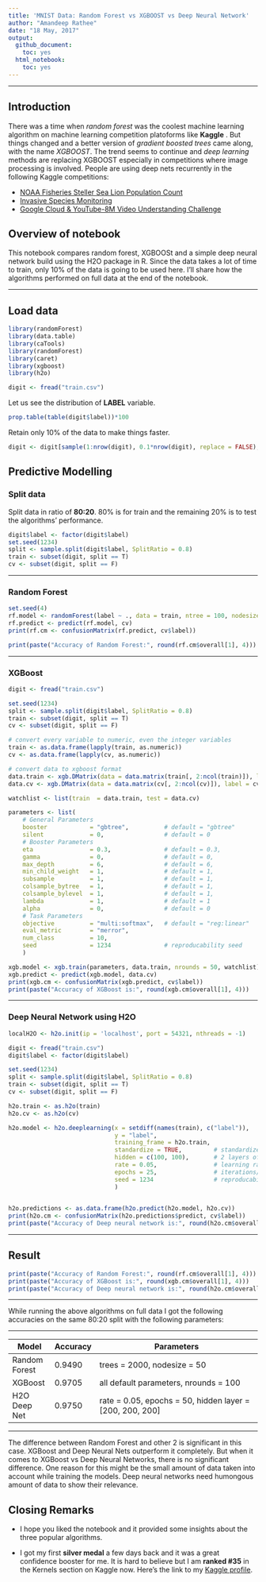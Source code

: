 ```yaml
---
title: 'MNIST Data: Random Forest vs XGBOOST vs Deep Neural Network'
author: "Amandeep Rathee"
date: "18 May, 2017"
output:
  github_document:
    toc: yes
  html_notebook:
    toc: yes
---
```


***

## Introduction

There was a time when *random forest* was the coolest machine learning algorithm on machine learning competition platoforms like **Kaggle** . But things changed and a better version of *gradient boosted trees* came along, with the name *XGBOOST*. The trend seems to continue and *deep learning* methods are replacing XGBOOST especially in competitions where image processing is involved. People are using deep nets recurrently in the following Kaggle competitions:

* [NOAA Fisheries Steller Sea Lion Population Count](https://www.kaggle.com/c/noaa-fisheries-steller-sea-lion-population-count)
* [Invasive Species Monitoring](https://www.kaggle.com/c/invasive-species-monitoring)
* [Google Cloud & YouTube-8M Video Understanding Challenge](https://www.kaggle.com/c/youtube8m)

## Overview of notebook

This notebook compares random forest, XGBOOSt and a simple deep neural network build using the H2O package in R. Since the data takes a lot of time to train, only 10% of the data is going to be used here. I'll share how the algorithms performed on full data at the end of the notebook.

***
## Load data

```r
library(randomForest)
library(data.table)
library(caTools)
library(randomForest)
library(caret)
library(xgboost)
library(h2o)

```

```r
digit <- fread("train.csv")

```


Let us see the distribution of **LABEL** variable.

```r
prop.table(table(digit$label))*100
```

Retain only 10% of the data to make things faster.

```r
digit <- digit[sample(1:nrow(digit), 0.1*nrow(digit), replace = FALSE), ]
```

## Predictive Modelling

### Split data

Split data in ratio of **80:20**. 80% is for train and the remaining 20% is to test the algorithms' performance.

```r
digit$label <- factor(digit$label)
set.seed(1234)
split <- sample.split(digit$label, SplitRatio = 0.8)
train <- subset(digit, split == T)
cv <- subset(digit, split == F)

```

***
### Random Forest

```r
set.seed(4)
rf.model <- randomForest(label ~ ., data = train, ntree = 100, nodesize = 50)
rf.predict <- predict(rf.model, cv)
print(rf.cm <- confusionMatrix(rf.predict, cv$label))

print(paste("Accuracy of Random Forest:", round(rf.cm$overall[1], 4)))

```

***
### XGBoost

```r
digit <- fread("train.csv")

set.seed(1234)
split <- sample.split(digit$label, SplitRatio = 0.8)
train <- subset(digit, split == T)
cv <- subset(digit, split == F)


```


```r

# convert every variable to numeric, even the integer variables
train <- as.data.frame(lapply(train, as.numeric))
cv <- as.data.frame(lapply(cv, as.numeric))

# convert data to xgboost format
data.train <- xgb.DMatrix(data = data.matrix(train[, 2:ncol(train)]), label = train$label)
data.cv <- xgb.DMatrix(data = data.matrix(cv[, 2:ncol(cv)]), label = cv$label)

watchlist <- list(train  = data.train, test = data.cv)

parameters <- list(
    # General Parameters
    booster            = "gbtree",          # default = "gbtree"
    silent             = 0,                 # default = 0
    # Booster Parameters
    eta                = 0.3,               # default = 0.3,
    gamma              = 0,                 # default = 0,
    max_depth          = 6,                 # default = 6,
    min_child_weight   = 1,                 # default = 1,
    subsample          = 1,                 # default = 1,
    colsample_bytree   = 1,                 # default = 1,
    colsample_bylevel  = 1,                 # default = 1,
    lambda             = 1,                 # default = 1
    alpha              = 0,                 # default = 0
    # Task Parameters
    objective          = "multi:softmax",   # default = "reg:linear"
    eval_metric        = "merror",
    num_class          = 10,
    seed               = 1234				# reproducability seed
    )

xgb.model <- xgb.train(parameters, data.train, nrounds = 50, watchlist)
xgb.predict <- predict(xgb.model, data.cv)
print(xgb.cm <- confusionMatrix(xgb.predict, cv$label))
print(paste("Accuracy of XGBoost is:", round(xgb.cm$overall[1], 4)))

```

***
### Deep Neural Network using H2O

```r

localH2O <- h2o.init(ip = 'localhost', port = 54321, nthreads = -1)

digit <- fread("train.csv")
digit$label <- factor(digit$label)

set.seed(1234)
split <- sample.split(digit$label, SplitRatio = 0.8)
train <- subset(digit, split == T)
cv <- subset(digit, split == F)

```

```r
h2o.train <- as.h2o(train)
h2o.cv <- as.h2o(cv)

h2o.model <- h2o.deeplearning(x = setdiff(names(train), c("label")),
                              y = "label",
                              training_frame = h2o.train,
                              standardize = TRUE,         # standardize data
                              hidden = c(100, 100),       # 2 layers of 100 nodes each
                              rate = 0.05,                # learning rate
                              epochs = 25,                # iterations/runs over data
                              seed = 1234                 # reproducability seed
                              )
                              

h2o.predictions <- as.data.frame(h2o.predict(h2o.model, h2o.cv))
print(h2o.cm <- confusionMatrix(h2o.predictions$predict, cv$label))
print(paste("Accuracy of Deep neural network is:", round(h2o.cm$overall[1], 4)))

```

***
## Result

```r
print(paste("Accuracy of Random Forest:", round(rf.cm$overall[1], 4)))
print(paste("Accuracy of XGBoost is:", round(xgb.cm$overall[1], 4)))
print(paste("Accuracy of Deep neural network is:", round(h2o.cm$overall[1], 4)))

```

***

While running the above algorithms on full data I got the following accuracies on the same 80:20 split with the following parameters:

***


Model           | Accuracy      | Parameters
--------------- | ------------- | -----------------------------------------------------------
Random Forest   | 0.9490        | trees = 2000, nodesize = 50
XGBoost         | 0.9705        | all default parameters, nrounds = 100
H2O Deep Net    | 0.9750        | rate = 0.05, epochs = 50, hidden layer = [200, 200, 200]


***

The difference between Random Forest and other 2 is significant in this case. XGBoost and Deep Neural Nets outperform it completely. But when it comes to XGBoost vs Deep Neural Networks, there is no significant difference. One reason for this might be the small amount of data taken into account while training the models. Deep neural networks need humongous amount of data to show their relevance.

## Closing Remarks

* I hope you liked the notebook and it provided some insights about the three popular algorithms.

* I got my first **silver medal** a few days back and it was a great confidence booster for me. It is hard to believe but I am **ranked #35** in the Kernels section on Kaggle now. Here's the link to my [Kaggle profile](https://www.kaggle.com/arathee2).

